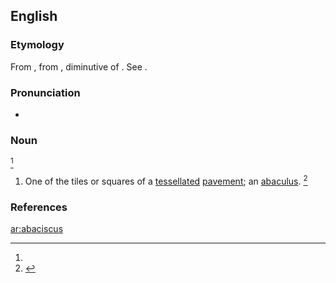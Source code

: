 ==English==

===Etymology===
From {{etyl|NL.|en}}, from {{etyl|grc|en}} {{m|grc|ἀβακίσκος||a coloured stone for laying mosaic}}, diminutive of {{m|grc|ἄβαξ||board}}.
See {{m|en|abacus}}.

===Pronunciation===
* {{a|GenAm}} {{IPA|/ˌæb.əˈsɪs.kəs/|/ˌæb.əˈsɪs.kɪs/|lang=en}}

===Noun===
{{en-noun|abacisci|abaciscuses}}<ref name=SOED/>

# {{lb|en|archaic}} One of the tiles or squares of a [[tessellated]] [[pavement]]; an [[abaculus]]. {{defdate|First attested in the mid 18<sup>th</sup> century.}}<ref name=SOED>{{R:SOED5|page=2}}</ref>

===References===
<references/>

[[ar:abaciscus]]